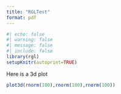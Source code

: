 ```yaml
---
title: "RGLTest"
format: pdf
---
```


```r
#| echo: false
#| warning: false
#| message: false
#| include: false
library(rgl)
setupKnitr(autoprint=TRUE)
```

Here is a 3d plot

```r
plot3d(rnorm(100),rnorm(100),rnorm(100))
```

